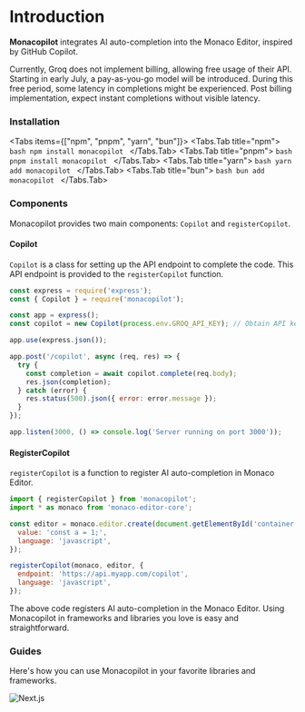 
# Introduction

**Monacopilot** integrates AI auto-completion into the Monaco Editor, inspired by GitHub Copilot.

<Callout type="info">
  Currently, Groq does not implement billing, allowing free usage of their API. Starting in early July, a pay-as-you-go model will be introduced. During this free period, some latency in completions might be experienced. Post billing implementation, expect instant completions without visible latency.
</Callout>

### Installation

<Tabs items={["npm", "pnpm", "yarn", "bun"]}>
  <Tabs.Tab title="npm">
    ```bash
    npm install monacopilot
    ```
  </Tabs.Tab>
  <Tabs.Tab title="pnpm">
    ```bash
    pnpm install monacopilot
    ```
  </Tabs.Tab>
  <Tabs.Tab title="yarn">
    ```bash
    yarn add monacopilot
    ```
  </Tabs.Tab>
  <Tabs.Tab title="bun">
    ```bash
    bun add monacopilot
    ```
  </Tabs.Tab>
</Tabs>

### Components

Monacopilot provides two main components: `Copilot` and `registerCopilot`.

#### Copilot

`Copilot` is a class for setting up the API endpoint to complete the code. This API endpoint is provided to the `registerCopilot` function.

```javascript
const express = require('express');
const { Copilot } = require('monacopilot');

const app = express();
const copilot = new Copilot(process.env.GROQ_API_KEY); // Obtain API key from Groq console

app.use(express.json());

app.post('/copilot', async (req, res) => {
  try {
    const completion = await copilot.complete(req.body);
    res.json(completion);
  } catch (error) {
    res.status(500).json({ error: error.message });
  }
});

app.listen(3000, () => console.log('Server running on port 3000'));
```

#### RegisterCopilot

`registerCopilot` is a function to register AI auto-completion in Monaco Editor.

```javascript
import { registerCopilot } from 'monacopilot';
import * as monaco from 'monaco-editor-core';

const editor = monaco.editor.create(document.getElementById('container'), {
  value: 'const a = 1;',
  language: 'javascript',
});

registerCopilot(monaco, editor, {
  endpoint: 'https://api.myapp.com/copilot',
  language: 'javascript',
});
```

The above code registers AI auto-completion in the Monaco Editor. Using Monacopilot in frameworks and libraries you love is easy and straightforward.

### Guides

Here's how you can use Monacopilot in your favorite libraries and frameworks.


<Cards num={2}>
  <Cards.Card
    image
    arrow
    title="Next.js"
    href="/docs/nextjs"
  >
    <div className="flex items-center w-full h-full p-4">
      <img src="/nextjs.png" alt="Next.js" className='h-[60px] w-[60px]' />
    </div>
  </Cards.Card>
</Cards>